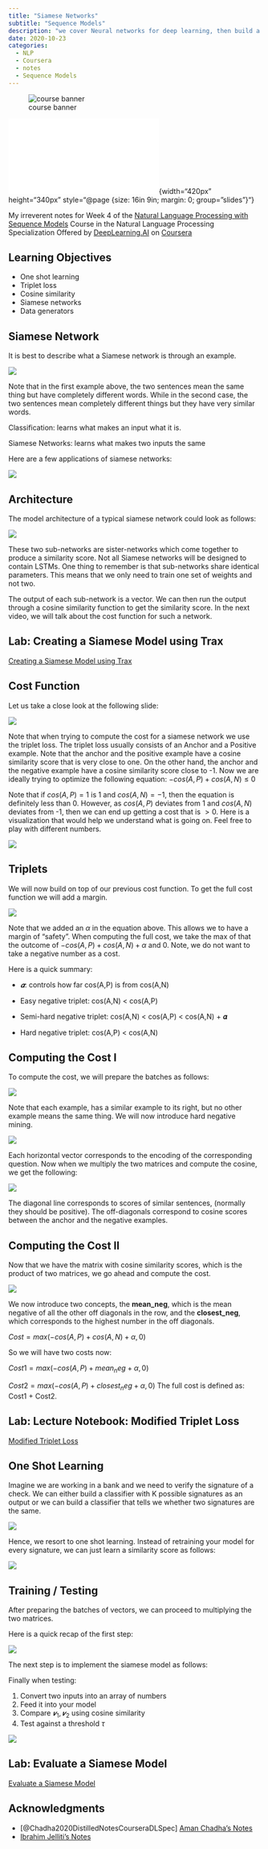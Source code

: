 ```yaml
---
title: "Siamese Networks"
subtitle: "Sequence Models"
description: "we cover Neural networks for deep learning, then build a tweet classifier that places tweets into positive or negative sentiment categories, using a DNN."
date: 2020-10-23
categories: 
  - NLP 
  - Coursera 
  - notes
  - Sequence Models
---
```



::: {#fig-00 .column-margin}
![course banner](/images/Course-Logo-3-3.webp){.column-margin group="slides"}
:::

::: {#fig-slide-deck .column-margin}
![This week's slides](slides.pdf){width="420px" height="340px" style="@page {size: 16in 9in;  margin: 0;  group="slides"}"}
:::

My irreverent notes for Week 4 of the [Natural Language Processing with Sequence Models](https://www.coursera.org/learn/sequence-models-in-nlp/home/welcome) Course in the Natural Language Processing Specialization Offered by [DeepLearning.AI](DeepLearning.AI) on [Coursera](https://www.coursera.org/)


::: {.callout-important}
## Learning Objectives

- One shot learning
- Triplet loss
- Cosine similarity
- Siamese networks
- Data generators

:::

## Siamese Network
It is best to describe what a Siamese network is through an example. 

::: {#fig-01 .column-margin}
![](img/slide01.png)

:::

Note that in the first example above, the two sentences mean the same thing but have completely different words. While in the second case, the two sentences mean completely different things but they have very similar words. 

Classification: learns what makes an input what it is.

Siamese Networks: learns what makes two inputs the same

Here are a few applications of siamese networks: 


::: {#fig-02 .column-margin}
![](img/slide02.png)

:::

## Architecture

The model architecture of a typical siamese network could look as follows: 

::: {#fig-03 .column-margin}
![](img/slide03.png)

:::

These two sub-networks are sister-networks which come together to produce a similarity score. Not all Siamese networks will be designed to contain LSTMs. One thing to remember is that sub-networks share identical parameters. This means that we only need to train one set of weights and not two. 

The output of each sub-network is a vector. We can then run the output through a cosine similarity function to get the similarity score. In the next video, we will talk about the cost function for such a network.

## Lab: Creating a Siamese Model using Trax

[Creating a Siamese Model using Trax](lab01.qmd)

## Cost Function

Let us take a close look at the following slide: 


::: {#fig-04 .column-margin}
![](img/slide04.png)

:::

Note that when trying to compute the cost for a siamese network we use the triplet loss. The triplet loss usually consists of an Anchor and a Positive example. Note that the anchor and the positive example have a cosine similarity score that is very close to one. On the other hand, the anchor and the negative example have a cosine similarity score close to -1. Now we are ideally trying to optimize the following equation: $−cos(A,P)+cos(A,N)≤0$

Note that if $cos(A,P)=1$ is 1 and $cos(A,N)=−1$, then the equation is definitely less than 0. However, as $cos(A,P)$ deviates from 1 and $cos(A,N)$ deviates from -1, then we can end up getting a cost that is $> 0$. Here is a visualization that would help we understand what is going on. Feel free to play with different numbers. 


::: {#fig-05 .column-margin}
![](img/slide05.png)

::: 

## Triplets

We will now build on top of our previous cost function. To get the full cost function we will add a margin. 

::: {#fig-06 .column-margin}
![](img/slide06.png)

:::

Note that we added an $α$ in the equation above. This allows we to have a margin of "safety".  When computing the full cost, we take the max of that the outcome of $−cos(A,P)+cos(A,N)+α$ and 0. Note, we do not want to take a negative number as a cost. 

Here is a quick summary:

- $𝜶$: controls how far cos(A,P) is from cos(A,N)

- Easy negative triplet: cos(A,N) < cos(A,P)
- Semi-hard negative triplet:  cos(A,N) < cos(A,P) < cos(A,N) + 𝜶 
- Hard negative triplet: cos(A,P) < cos(A,N)

## Computing the Cost I

To compute the cost, we will prepare the batches as follows: 

::: {#fig-07 .column-margin}
![](img/slide07.png)

:::

Note that each example, has a similar example to its right, but no other example means the same thing. We will now introduce hard negative mining. 


::: {#fig-08 .column-margin}
![](img/slide08.png)

::: 

Each horizontal vector corresponds to the encoding of the corresponding question. Now when we multiply the two matrices and compute the cosine, we get the following: 

::: {#fig-09 .column-margin}
![](img/slide09.png)

:::

The diagonal line corresponds to scores of similar sentences, (normally they should be positive). The off-diagonals correspond to cosine scores between the anchor and the negative examples. 

## Computing the Cost II

Now that we have the matrix with cosine similarity scores, which is the product of two matrices, we go ahead and compute the cost. 

::: {#fig-10 .column-margin}
![](img/slide10.png)

:::

We now introduce two concepts, the **mean_neg**, which is the mean negative of all the other off diagonals in the row, and the **closest_neg**, which corresponds to the highest number in the off diagonals. 

$Cost = max(−cos(A,P)+cos(A,N)+α,0)$

So we will have two costs now: 

$Cost1 = max(−cos(A,P)+mean_n eg+α,0)$

$Cost2 = max(−cos(A,P)+closest_n eg+α,0)$
⁡
The full cost is defined as: Cost1 + Cost2. 


## Lab: Lecture Notebook: Modified Triplet Loss

[Modified Triplet Loss](lab02.qmd)


## One Shot Learning

Imagine we are working in a bank and we need to verify the signature of a check. We can either build a classifier with K possible signatures as an output or we can build a classifier that tells we whether two signatures are the same. 

::: {#fig-11 .column-margin}
![](img/slide11.png)

:::

Hence, we resort to one shot learning. Instead of retraining your model for every signature, we can just learn a similarity score as follows: 

::: {#fig-12 .column-margin}
![](img/slide12.png)

:::

## Training / Testing

After preparing the batches of vectors, we can proceed to multiplying the two matrices. 

Here is a quick recap of the first step: 

::: {#fig-13 .column-margin}
![](img/slide13.png)

:::

The next step is to implement the siamese model as follows: 

Finally when testing: 

1. Convert two inputs into an array of numbers
2. Feed it into your model
3. Compare $𝒗_1,𝒗_2$ using cosine similarity
4. Test against a threshold $\tau$

::: {#fig-14 .column-margin}
![](img/slide14.png)

:::

## Lab: Evaluate a Siamese Model

[Evaluate a Siamese Model](lab03.qmd)

## Acknowledgments


- [@Chadha2020DistilledNotesCourseraDLSpec] [Aman Chadha's Notes](https://aman.ai/coursera-nlp/logistic-regression/)
- [Ibrahim Jelliti's Notes](https://github.com/ibrahimjelliti/Deeplearning.ai-Natural-Language-Processing-Specialization/tree/master/1%20-%20Natural%20Language%20Processing%20with%20Classification%20and%20Vector%20Spaces#testing-logistic-regression)
